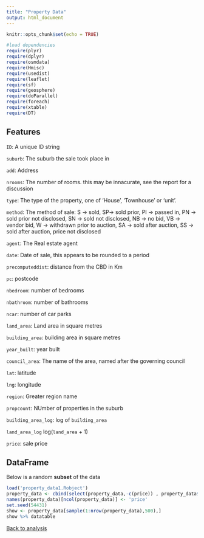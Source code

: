 ```yaml
---
title: "Property Data"
output: html_document
---
```


```r
knitr::opts_chunk$set(echo = TRUE)
```

```r
#load dependencies
require(plyr)
require(dplyr)
require(osmdata)
require(Hmisc)
require(usedist)
require(leaflet)
require(sf)
require(geosphere)
require(doParallel)
require(foreach)
require(xtable)
require(DT)
```

## Features

`ID`: A unique ID string

`suburb`: The suburb the sale took place in

`add`: Address

`nrooms`: The number of rooms. this may be innacurate, see the report for a discussion

`type`: The type of the property, one of 'House', 'Townhouse' or 'unit'.

`method`: The method of sale: 
S -> sold, SP-> sold prior, PI -> passed in, PN -> sold prior not disclosed, SN -> sold not disclosed, NB -> no bid, VB -> vendor bid, W -> withdrawn prior to auction, SA -> sold after auction, SS -> sold after auction, price not disclosed

`agent`: The Real estate agent

`date`: Date of sale, this appears to be rounded to a period

`precomputeddist`: distance from the CBD in Km

`pc`: postcode

`nbedroom`: number of bedrooms

`nbathroom`: number of bathrooms

`ncar`: number of car parks

`land_area`: Land area in square metres

`building_area`: building area in square metres

`year_built`: year built

`council_area`: The name of the area, named after the governing council

`lat`: latitude

`lng`: longitude

`region`: Greater region name

`propcount`: NUmber of properties in the suburb

`building_area_log`: log of `building_area`

`land_area_log` log(`land_area` + 1)

`price`: sale price

## DataFrame

Below is a random **subset** of the data

```r
load('property_data1.Robject')
property_data <- cbind(select(property_data,-c(price)) , property_data$price)
names(property_data)[ncol(property_data)] <- 'price'
set.seed(54431)
show <- property_data[sample(1:nrow(property_data),500),]
show %>% datatable
```

[Back to analysis](report.html#sd1)
